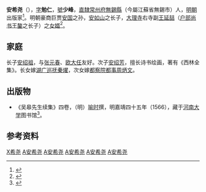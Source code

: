 {{明清人物信息框
| 姓名 = 安希尧
| 原名 = 
| 圖片名稱= 
| 圖片大小 = 
| 圖片說明 = 
| 最高職務 = 
| 屆數 = 
| 國家 = 大明
| 前任 = 
| 繼任 = 
| 爵位 =
| 籍貫 = [[常州府|常州府]][[無錫縣|無錫縣]]
| 族裔 = 漢族
| 字號 = 字勉仁，號少峰<ref>{{web cite|title= 《膠山安黃氏宗譜》|last1= 安曾發|last2= 安汝恒|last3= 安經傳|date= 清乾隆十七年（1752年）}}</ref>
| 諡號 = 
| 出生日期 = 明嘉靖四年（1525年）<ref>{{web cite|title= 《膠山安黃氏宗譜》|last1= 安汝諧|last2= 安謙|last3= [[安吉|安吉]]|last4= 安祥|date= 清嘉慶六年（1801年）}}</ref>
| 出生地點 = 大明[[南直隶|南直隶]][[常州府|常州府]][[無錫縣|無錫縣]]
| 逝世日期 = 万历四年（1576年）<ref>{{web cite|title= 《膠山安氏黃氏家乘合鈔》|last1= 安曾發|date= 清嘉慶十六年（1811年）}}</ref><br>（51歲）
| 逝世地點 = 大明[[南直隶|南直隶]][[常州府|常州府]][[無錫縣|無錫縣]]
| 墓葬 = 大明[[南直隶|南直隶]][[常州府|常州府]][[無錫縣|無錫縣]]<br>（今江苏省无锡市）
| 配偶 = 
| 親屬 =
*父亲 = [[安如山|安如山]]
*仲弟 = [[安希范|安希范]]
| 出身 = 
*[[国子监|国子监]][[太學生|太学生]]
| 經歷 = 
| 著作 =
}}

'''安希尧'''（{{bd|1525年||1576年|catIdx=A安}}），[[表字|字]]'''勉仁'''，[[號|號]]'''少峰'''，[[南直隸|直隸]][[常州府|常州府]][[無錫縣|無錫縣]]（今屬江蘇省無錫市）人，[[明朝|明朝]]出版家<ref>{{cite book|title= 《明清苏南望族文化硏究》|page= 202|author= 江庆柏|publisher= 南京师范大学出版社|year= 1999}}</ref>。明朝豪商巨贾[[安国_(明朝收藏家)|安国]]之孙，[[安如山|安如山]]之长子，[[大理寺|大理寺]]右寺副[[王延喆|王延喆]]（[[户部尚书|户部尚书]][[王鏊|王鏊]]之长子）之[[女婿|女婿]]<ref>{{web cite|title= 《膠山安黃氏宗譜》|last1= 安元勳|last2= 安俊|last3= 安揚|last4= 安名|date= 清咸豐九年（1859年）}}</ref>。

==家庭==
长子[[安绍祖|安绍祖]]，与[[张元春|张元春]]、[[欧大任|欧大任]]友好。次子[[安绍芳|安绍芳]]，擅长诗书绘画，著有《西林全集》。长女嫁[[湖广巡抚|湖广巡抚]][[秦燿|秦燿]]，次女嫁[[都察院|都察院]][[都事|都事]][[周炳文|周炳文]]。

==出版物==
*《吴皋先生续集》四卷，（明）[[喻時_(嘉靖進士)|喻时]]撰，明嘉靖四十五年（1566），藏于[[河南大学|河南大学]]图书馆<ref>{{cite web|title= 《第四批国家珍贵古籍名录》|date=2013 |author= [[中国国家图书馆|中国国家图书馆]]|accessdate= 2021-02-25|website= [[中国国家数字图书馆|中国国家数字图书馆]]|url= http://www.nlc.cn/dsb_zt/xzzt/gjtz2013/gjml/index_4.htm}}</ref>。

==参考资料==
<references />

{{无锡胶山安国家族}}
{{DEFAULTSORT:An xiyao}}
[[Category:无锡安氏|X希尧]]
[[Category:无锡人|A安希尧]]
[[Category:安姓|A安希尧]]
[[Category:江苏人|A安希尧]]
[[Category:明朝监生|A安希尧]]
[[Category:中國出版家|A安希尧]]